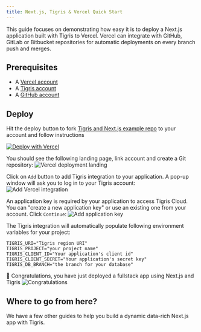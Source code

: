 ```yaml
---
title: Next.js, Tigris & Vercel Quick Start
---
```



This guide focuses on demonstrating how easy it is to deploy a Next.js
application built with Tigris to Vercel. Vercel can integrate with GitHub,
GitLab or Bitbucket repositories for automatic deployments on every branch push
and merges.

## Prerequisites

<ul>
  <li>
    A <a href="https://vercel.com">Vercel account</a>
  </li>
  <li>
    A <a href={tigrisConfig.signupUrl}>Tigris account</a>
  </li>
  <li>
    A <a href="https://github.com">GitHub account</a>
  </li>
</ul>

## Deploy

Hit the deploy button to fork
[Tigris and Next.js example repo](https://github.com/tigrisdata/tigris-vercel-starter/)
to your account and follow instructions

[![Deploy with Vercel](https://vercel.com/button)](https://vercel.com/new/clone?repository-url=https%3A%2F%2Fgithub.com%2Ftigrisdata%2Ftigris-vercel-starter&project-name=todo-list-app-tigris&repo-name=todo-list-webapp-tigris&demo-title=My%20To-do%20list%20webapp&demo-description=A%20To-do%20list%20webapp%20using%20NextJS%20and%20Tigris&integration-ids=oac_Orjx197uMuJobdSaEpVv2Zn8)

You should see the following landing page, link account and create a Git
repository:
![Vercel deployment landing](/img/screenshots/vercel-deploy-landing.jpg)

Click on `Add` button to add Tigris integration to your application. A pop-up
window will ask you to log in to your Tigris account:
![Add Vercel integration](/img/screenshots/vercel-deploy-add-integration.jpg)

An application key is required by your application to access Tigris Cloud. You
can "create a new application key" or use an existing one from your account.
Click `Continue`:
![Add application key](/img/screenshots/vercel-deploy-tigris-console.jpg)

The Tigris integration will automatically populate following environment
variables for your project:

```
TIGRIS_URI="Tigris region URI"
TIGRIS_PROJECT="your project name"
TIGRIS_CLIENT_ID="Your application's client id"
TIGRIS_CLIENT_SECRET="Your application's secret key"
TIGRIS_DB_BRANCH="the branch for your database"
```

:tada: Congratulations, you have just deployed a fullstack app using Next.js and
Tigris ![Congratulations](/img/screenshots/vercel-deploy-success.jpg)

## Where to go from here?

We have a few other guides to help you build a dynamic data-rich Next.js app
with Tigris.

<NextjsGuidesSection className="two-cols" />

